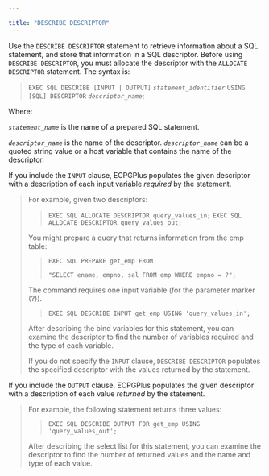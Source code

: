 ---

title: "DESCRIBE DESCRIPTOR"
---

<div id="described_descriptor" class="registered_link"></div>

Use the `DESCRIBE DESCRIPTOR` statement to retrieve information about a SQL statement, and store that information in a SQL descriptor. Before using `DESCRIBE DESCRIPTOR`, you must allocate the descriptor with the `ALLOCATE DESCRIPTOR` statement. The syntax is:

> `EXEC SQL DESCRIBE [INPUT | OUTPUT]` *`statement_identifier`*
>   `USING [SQL] DESCRIPTOR` *`descriptor_name`*;

Where:

*`statement_name`* is the name of a prepared SQL statement.

*`descriptor_name`* is the name of the descriptor. *`descriptor_name`* can be a quoted string value or a host variable that contains the name of the descriptor.

If you include the `INPUT` clause, ECPGPlus populates the given descriptor with a description of each input variable *required* by the statement.

> For example, given two descriptors:
>
> > `EXEC SQL ALLOCATE DESCRIPTOR query_values_in;`
> > `EXEC SQL ALLOCATE DESCRIPTOR query_values_out;`
>
> You might prepare a query that returns information from the emp table:
>
> > `EXEC SQL PREPARE get_emp FROM`
> >
> >    `"SELECT ename, empno, sal FROM emp WHERE empno = ?";`
>
> The command requires one input variable (for the parameter marker (?)).
>
> > `EXEC SQL DESCRIBE INPUT get_emp USING 'query_values_in';`
>
> After describing the bind variables for this statement, you can examine the descriptor to find the number of variables required and the type of each variable.
>
> If you do not specify the `INPUT` clause, `DESCRIBE DESCRIPTOR` populates the specified descriptor with the values returned by the statement.

If you include the `OUTPUT` clause, ECPGPlus populates the given descriptor with a description of each value *returned* by the statement.

> For example, the following statement returns three values:
>
> > `EXEC SQL DESCRIBE OUTPUT FOR get_emp USING 'query_values_out';`
>
> After describing the select list for this statement, you can examine the descriptor to find the number of returned values and the name and type of each value.